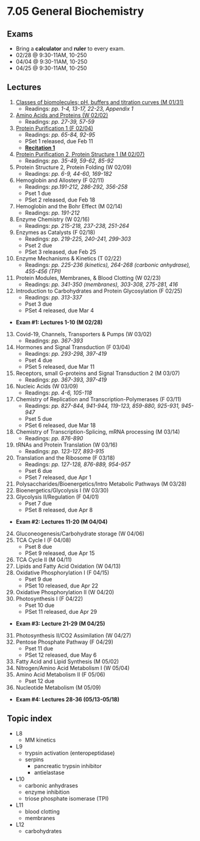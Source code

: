 # 7.05 General Biochemistry

## Exams
- Bring a **calculator** and **ruler** to every exam.
- 02/28 @ 9:30-11AM, 10-250
- 04/04 @ 9:30-11AM, 10-250
- 04/25 @ 9:30-11AM, 10-250

## Lectures
1. [Classes of biomolecules; pH, buffers and titration curves (M 01/31)](./l1)
    - Readings: _pp. 1-4, 13-17, 22-23, Appendix 1_
2. [Amino Acids and Proteins (W 02/02)](./l2)
    - Readings: _pp. 27-39, 57-59_
3. [Protein Purification 1 (F 02/04)](./l3)
    - Readings: _pp. 65-84, 92-95_
    - PSet 1 released, due Feb 11
    - **[Recitation 1](./r1)**
4. [Protein Purification 2, Protein Structure 1 (M 02/07)](./l4)
    - Readings: _pp. 35-49, 59-62, 85-92_
5. Protein Structure 2, Protein Folding (W 02/09)
    - Readings: _pp. 6-9, 44-60, 169-182_
6. Hemoglobin and Allostery (F 02/11)
    - Readings: _pp.191-212, 286-292, 356-258_
    - Pset 1 due
    - PSet 2 released, due Feb 18
7. Hemoglobin and the Bohr Effect (M 02/14)
    - Readings: _pp. 191-212_
8. Enzyme Chemistry (W 02/16)
    - Readings: _pp. 215-218, 237-238, 251-264_
9. Enzymes as Catalysts (F 02/18)
    - Readings: _pp. 219-225, 240-241, 299-303_
    - Pset 2 due
    - PSet 3 released, due Feb 25                 
10. Enzyme Mechanisms & Kinetics (T 02/22)
    - Readings: _pp. 225-236 (kinetics), 264-268 (carbonic anhydrase), 455-456 (TPI)_
11. Protein Modules, Membranes, & Blood Clotting (W 02/23)
    - Readings: _pp. 341-350 (membranes), 303-308, 275-281, 416_
12. Introduction to Carbohydrates and Protein Glycosylation (F 02/25)
    - Readings: _pp. 313-337_
    - Pset 3 due
    - PSet 4 released, due Mar 4
- **Exam #1: Lectures 1-10 (M 02/28)**
13. Covid-19, Channels, Transporters & Pumps (W 03/02)
    - Readings: _pp. 367-393_
14. Hormones and Signal Transduction (F 03/04)
    - Readings: _pp. 293-298, 397-419_
    - Pset 4 due
    - PSet 5 released, due Mar 11
15. Receptors, small G-proteins and Signal Transduction 2 (M 03/07)
    - Readings: _pp. 367-393, 397-419_
16. Nucleic Acids (W 03/09)
    - Readings: _pp. 4-6, 105-118_
17. Chemistry of Replication and Transcription-Polymerases (F 03/11)
    - Readings: _pp. 827-844, 941-944, 119-123, 859-880, 925-931, 945-947_
    - Pset 5 due
    - PSet 6 released, due Mar 18
18. Chemistry of Transcription-Splicing, mRNA processing (M 03/14)
    - Readings: _pp. 876-890_
19. tRNAs and Protein Translation (W 03/16)
    - Readings: _pp. 123-127, 893-915_
20. Translation and the Ribosome (F 03/18)
    - Readings: _pp. 127-128, 876-889, 954-957_
    - Pset 6 due
    - PSet 7 released, due Apr 1
21. Polysaccharides/Bioenergetics/Intro Metabolic Pathways (M 03/28)
22. Bioenergetics/Glycolysis I (W 03/30)
23. Glycolysis II/Regulation (F 04/01)
    - Pset 7 due
    - PSet 8 released, due Apr 8
- **Exam #2: Lectures 11-20 (M 04/04)**
24. Gluconeogenesis/Carbohydrate storage (W 04/06)
25. TCA Cycle I (F 04/08)
    - Pset 8 due
    - PSet 9 released, due Apr 15
26. TCA Cycle II (M 04/11)
27. Lipids and Fatty Acid Oxidation (W 04/13)
28. Oxidative Phosphorylation I (F 04/15)
    - Pset 9 due
    - PSet 10 released, due Apr 22
29. Oxidative Phosphorylation II (W 04/20)
30. Photosynthesis I (F 04/22)
    - Pset 10 due
    - PSet 11 released, due Apr 29
- **Exam #3: Lecture 21-29 (M 04/25)**
31. Photosynthesis II/CO2 Assimilation (W 04/27)
32. Pentose Phosphate Pathway (F 04/29)
    - Pset 11 due
    - PSet 12 released, due May 6
33. Fatty Acid and Lipid Synthesis (M 05/02)
34. Nitrogen/Amino Acid Metabolism I (W 05/04)
35. Amino Acid Metabolism II (F 05/06)
    - Pset 12 due
36. Nucleotide Metabolism (M 05/09)
- **Exam #4: Lectures 28-36 (05/13-05/18)**

## Topic index
- L8
    - MM kinetics
- L9
    - trypsin activation (enteropeptidase)
    - serpins
        - pancreatic trypsin inhibitor
        - antielastase
- L10
    - carbonic anhydrases
    - enzyme inhibition
    - triose phosphate isomerase (TPI)
- L11
    - blood clotting
    - membranes
- L12
    - carbohydrates